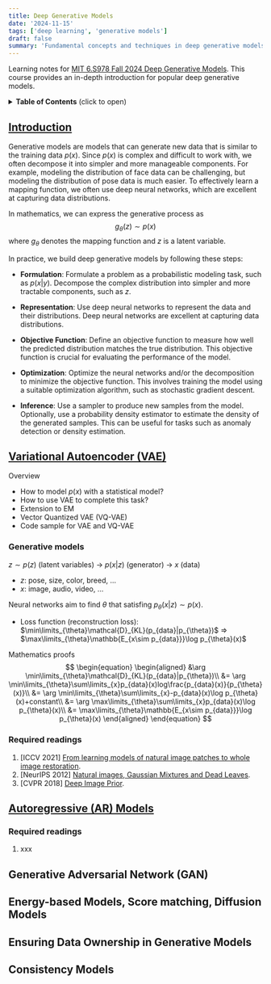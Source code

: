 ```yaml
---
title: Deep Generative Models
date: '2024-11-15'
tags: ['deep learning', 'generative models']
draft: false
summary: 'Fundamental concepts and techniques in deep generative models, including variational autoencoders (VAEs), generative adversarial networks (GANs), and normalizing flows.'
---
```


Learning notes for [MIT 6.S978 Fall 2024 Deep Generative Models](https://mit-6s978.github.io/schedule.html). This course provides an in-depth introduction for popular deep generative models.

<details>
<summary><b>Table of Contents</b> (click to open)</summary>

- [Introduction](#introduction)
- [Variational Autoencoder (VAE)](#variational-autoencoder-vae)
  - [Generative models](#generative-models)
  - [Required readings](#required-readings)
- [Autoregressive (AR) Models](#autoregressive-ar-models)
  - [Required readings](#required-readings-1)
- [Generative Adversarial Network (GAN)](#generative-adversarial-network-gan)
- [Energy-based Models, Score matching, Diffusion Models](#energy-based-models-score-matching-diffusion-models)
- [Ensuring Data Ownership in Generative Models](#ensuring-data-ownership-in-generative-models)
- [Consistency Models](#consistency-models)

</details>

## [Introduction](https://mit-6s978.github.io/assets/pdfs/lec1_intro.pdf)

Generative models are models that can generate new data that is similar to the training data $p(x)$. Since $p(x)$ is complex and difficult to work with, we often decompose it into simpler and more manageable components. For example, modeling the distribution of face data can be challenging, but modeling the distribution of pose data is much easier. To effectively learn a mapping function, we often use deep neural networks, which are excellent at capturing data distributions.

In mathematics, we can express the generative process as
$$g_{\theta}(z)\sim p(x)$$ where $g_{\theta}$ denotes the mapping function and $z$ is a latent variable.


In practice, we build deep generative models by following these steps:

- **Formulation**: Formulate a problem as a probabilistic modeling task, such as $p(x|y)$. Decompose the complex distribution into simpler and more tractable components, such as $z$.

- **Representation**: Use deep neural networks to represent the data and their distributions. Deep neural networks are excellent at capturing data distributions.

- **Objective Function**: Define an objective function to measure how well the predicted distribution matches the true distribution. This objective function is crucial for evaluating the performance of the model.

- **Optimization**: Optimize the neural networks and/or the decomposition to minimize the objective function. This involves training the model using a suitable optimization algorithm, such as stochastic gradient descent.

- **Inference**: Use a sampler to produce new samples from the model. Optionally, use a probability density estimator to estimate the density of the generated samples. This can be useful for tasks such as anomaly detection or density estimation.


## [Variational Autoencoder (VAE)](https://mit-6s978.github.io/assets/pdfs/lec2_vae.pdf)

Overview
- How to model $p(x)$ with a statistical model?
- How to use VAE to complete this task?
- Extension to EM
- Vector Quantized VAE (VQ-VAE)
- Code sample for VAE and VQ-VAE

### Generative models
$z\sim p(z)$ (latent variables) -> $p(x|z)$ (generator) -> $x$ (data)
- $z$: pose, size, color, breed, ...
- $x$: image, audio, video, ...

Neural networks aim to find $\theta$ that satisfing $p_{\theta}(x|z)\sim p(x)$.
- Loss function (reconstruction loss): $\min\limits_{\theta}\mathcal{D}_{KL}(p_{data}|p_{\theta})$ => $\max\limits_{\theta}\mathbb{E_{x\sim p_{data}}}\log p_{\theta}(x)$

Mathematics proofs
$$
\begin{equation}
\begin{aligned}
&\arg \min\limits_{\theta}\mathcal{D}_{KL}(p_{data}|p_{\theta})\\
&= \arg \min\limits_{\theta}\sum\limits_{x}p_{data}(x)log\frac{p_{data}(x)}{p_{\theta}(x)}\\
&= \arg \min\limits_{\theta}\sum\limits_{x}-p_{data}(x)\log p_{\theta}(x)+constant\\
&= \arg \max\limits_{\theta}\sum\limits_{x}p_{data}(x)\log p_{\theta}(x)\\
&= \max\limits_{\theta}\mathbb{E_{x\sim p_{data}}}\log p_{\theta}(x)
\end{aligned}
\end{equation}
$$

### Required readings
1. [ICCV 2021] [From learning models of natural image patches to whole image restoration](https://people.csail.mit.edu/danielzoran/EPLLICCVCameraReady.pdf).
2. [NeurIPS 2012] [Natural images, Gaussian Mixtures and Dead Leaves](https://legacy.sites.fas.harvard.edu/~cs278/papers/gmm.pdf). 
3. [CVPR 2018] [Deep Image Prior](https://openaccess.thecvf.com/content_cvpr_2018/papers/Ulyanov_Deep_Image_Prior_CVPR_2018_paper.pdf). 

## [Autoregressive (AR) Models](https://mit-6s978.github.io/assets/pdfs/lec3_ar.pdf)

### Required readings
1. xxx

## Generative Adversarial Network (GAN)

## Energy-based Models, Score matching, Diffusion Models

## Ensuring Data Ownership in Generative Models

## Consistency Models

